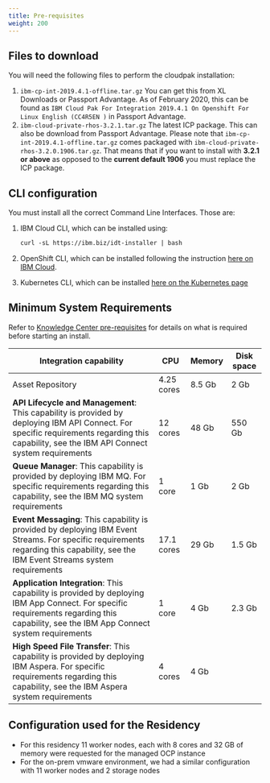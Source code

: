 ```yaml
---
title: Pre-requisites
weight: 200
---
```


## Files to download

You will need the following files to perform the cloudpak installation:

1. `ibm-cp-int-2019.4.1-offline.tar.gz` You can get this from XL Downloads or Passport Advantage. As of February 2020, this can be found as `IBM Cloud Pak For Integration 2019.4.1 On Openshift For Linux English (CC4R5EN )` in Passport Advantage.
2. `ibm-cloud-private-rhos-3.2.1.tar.gz` The latest ICP package. This can also be download from Passport Advantage. Please note that `ibm-cp-int-2019.4.1-offline.tar.gz` comes packaged with `ibm-cloud-private-rhos-3.2.0.1906.tar.gz`. That means that if you want to install with **3.2.1 or above** as opposed to the **current default 1906** you must replace the ICP package.

## CLI configuration

You must install all the correct Command Line Interfaces. Those are:

1. IBM Cloud CLI, which can be installed using:

    ``` md
    curl -sL https://ibm.biz/idt-installer | bash
    ```

2. OpenShift CLI, which can be installed following the instruction [here on IBM Cloud](https://cloud.ibm.com/docs/openshift?topic=openshift-openshift-cli).
3. Kubernetes CLI, which can be installed [here on the Kubernetes page](https://kubernetes.io/docs/tasks/tools/install-kubectl/)

## Minimum System Requirements

Refer to [Knowledge Center pre-requisites](https://www.ibm.com/support/knowledgecenter/SSGT7J_19.4/install/sysreqs.html) for details on what is required before starting an install.  

<!-- <style>
table {
  padding: 0; }
  table tr {
    border-top: 1px solid #cccccc;
    background-color: white;
    margin: 0;
    padding: 0; }
    table tr:nth-child(2n) {
      background-color: #f8f8f8; }
    table tr th {
      font-weight: bold;
      border: 1px solid #cccccc;
      text-align: left;
      margin: 0;
      padding: 6px 13px; }
    table tr td {
      border: 1px solid #cccccc;
      text-align: left;
      margin: 0;
      padding: 6px 13px; }
    table tr th :first-child, table tr td :first-child {
      margin-top: 0; }
    table tr th :last-child, table tr td :last-child {
      margin-bottom: 0; }
</style> 
<style>
.tablelines table, .tablelines td, .tablelines th {
        border: 1px solid black;
        }
</style -->
| Integration capability | CPU | Memory | Disk space |  
|---------|---------|---------|---------|  
| Asset Repository | 4.25 cores | 8.5 Gb | 2 Gb |  
| **API Lifecycle and Management**:  This capability is provided by deploying IBM API Connect. For specific requirements regarding this capability, see the IBM API Connect system requirements | 12 cores | 48 Gb | 550 Gb |  
| **Queue Manager**: This capability is provided by deploying IBM MQ. For specific requirements regarding this capability, see the IBM MQ system requirements | 1 core | 1 Gb | 2 Gb |  
| **Event Messaging**: This capability is provided by deploying IBM Event Streams. For specific requirements regarding this capability, see the IBM Event Streams system requirements | 17.1 cores | 29 Gb | 1.5 Gb |  
| **Application Integration**: This capability is provided by deploying IBM App Connect. For specific requirements regarding this capability, see the IBM App Connect system requirements | 1 core | 4 Gb | 2.3 Gb |  
| **High Speed File Transfer**: This capability is provided by deploying IBM Aspera. For specific requirements regarding this capability, see the IBM Aspera system requirements | 4 cores | 4 Gb |  

## Configuration used for the Residency

- For this residency 11 worker nodes, each with 8 cores and 32 GB of memory 
were requested for the managed OCP instance
- For the on-prem vmware environment, we had a similar configuration with 11 
worker nodes and 2 storage nodes
